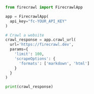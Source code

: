 ```python Python
from firecrawl import FirecrawlApp

app = FirecrawlApp(
  api_key="fc-YOUR_API_KEY"
)

# Crawl a website
crawl_response = app.crawl_url(
  url='https://firecrawl.dev',
  params={
    'limit': 100,
    'scrapeOptions': {
      'formats': ['markdown', 'html']
    }
  }
)

print(crawl_response)
```
